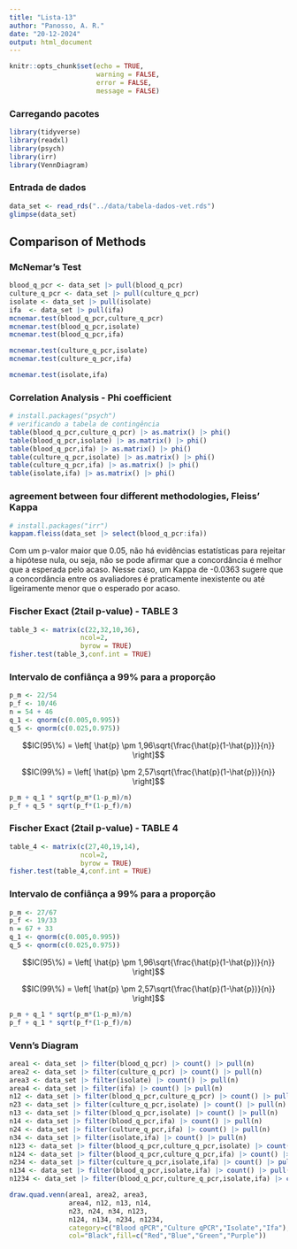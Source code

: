 ```yaml
---
title: "Lista-13"
author: "Panosso, A. R."
date: "20-12-2024"
output: html_document
---
```


```r
knitr::opts_chunk$set(echo = TRUE,
                      warning = FALSE,
                      error = FALSE, 
                      message = FALSE)
```

### Carregando pacotes
```r
library(tidyverse)
library(readxl)
library(psych)
library(irr)
library(VennDiagram)
```

### Entrada de dados

```r
data_set <- read_rds("../data/tabela-dados-vet.rds") 
glimpse(data_set)
```

## Comparison of Methods

### McNemar's Test

```r
blood_q_pcr <- data_set |> pull(blood_q_pcr)
culture_q_pcr <- data_set |> pull(culture_q_pcr)
isolate <- data_set |> pull(isolate)
ifa  <- data_set |> pull(ifa)         
mcnemar.test(blood_q_pcr,culture_q_pcr)
mcnemar.test(blood_q_pcr,isolate)
mcnemar.test(blood_q_pcr,ifa)

mcnemar.test(culture_q_pcr,isolate)
mcnemar.test(culture_q_pcr,ifa)

mcnemar.test(isolate,ifa)
```

### Correlation Analysis - Phi coefficient
```r
# install.packages("psych")
# verificando a tabela de contingência
table(blood_q_pcr,culture_q_pcr) |> as.matrix() |> phi()
table(blood_q_pcr,isolate) |> as.matrix() |> phi()
table(blood_q_pcr,ifa) |> as.matrix() |> phi()
table(culture_q_pcr,isolate) |> as.matrix() |> phi()
table(culture_q_pcr,ifa) |> as.matrix() |> phi()
table(isolate,ifa) |> as.matrix() |> phi()
```

### agreement between four different methodologies, Fleiss' Kappa

```r
# install.packages("irr")
kappam.fleiss(data_set |> select(blood_q_pcr:ifa))
```

Com um p-valor maior que 0.05, não há evidências estatísticas para rejeitar a hipótese nula, ou seja, não se pode afirmar que a concordância é melhor que a esperada pelo acaso. Nesse caso, um Kappa de -0.0363 sugere que a concordância entre os avaliadores é praticamente inexistente ou até ligeiramente menor que o esperado por acaso.


### Fischer Exact (2tail p-value) - TABLE 3

```r
table_3 <- matrix(c(22,32,10,36),
                  ncol=2,
                  byrow = TRUE)
fisher.test(table_3,conf.int = TRUE)
```

### Intervalo de confiânça a 99% para a proporção
```r
p_m <- 22/54
p_f <- 10/46
n = 54 + 46
q_1 <- qnorm(c(0.005,0.995))
q_5 <- qnorm(c(0.025,0.975))
```
$$IC(95\%) = \left[ \hat{p} \pm 1,96\sqrt{\frac{\hat{p}(1-\hat{p})}{n}}  \right]$$

$$IC(99\%) = \left[ \hat{p} \pm 2,57\sqrt{\frac{\hat{p}(1-\hat{p})}{n}}  \right]$$

```r
p_m + q_1 * sqrt(p_m*(1-p_m)/n)
p_f + q_5 * sqrt(p_f*(1-p_f)/n)
```

### Fischer Exact (2tail p-value) - TABLE 4

```r
table_4 <- matrix(c(27,40,19,14),
                  ncol=2,
                  byrow = TRUE)
fisher.test(table_4,conf.int = TRUE)
```

### Intervalo de confiânça a 99% para a proporção
```r
p_m <- 27/67
p_f <- 19/33
n = 67 + 33
q_1 <- qnorm(c(0.005,0.995))
q_5 <- qnorm(c(0.025,0.975))
```
$$IC(95\%) = \left[ \hat{p} \pm 1,96\sqrt{\frac{\hat{p}(1-\hat{p})}{n}}  \right]$$

$$IC(99\%) = \left[ \hat{p} \pm 2,57\sqrt{\frac{\hat{p}(1-\hat{p})}{n}}  \right]$$


```r
p_m + q_1 * sqrt(p_m*(1-p_m)/n)
p_f + q_1 * sqrt(p_f*(1-p_f)/n)
```

### Venn's Diagram

```r
area1 <- data_set |> filter(blood_q_pcr) |> count() |> pull(n)
area2 <- data_set |> filter(culture_q_pcr) |> count() |> pull(n)
area3 <- data_set |> filter(isolate) |> count() |> pull(n)
area4 <- data_set |> filter(ifa) |> count() |> pull(n)
n12 <- data_set |> filter(blood_q_pcr,culture_q_pcr) |> count() |> pull(n)
n23 <- data_set |> filter(culture_q_pcr,isolate) |> count() |> pull(n)
n13 <- data_set |> filter(blood_q_pcr,isolate) |> count() |> pull(n)
n14 <- data_set |> filter(blood_q_pcr,ifa) |> count() |> pull(n)
n24 <- data_set |> filter(culture_q_pcr,ifa) |> count() |> pull(n)
n34 <- data_set |> filter(isolate,ifa) |> count() |> pull(n)
n123 <- data_set |> filter(blood_q_pcr,culture_q_pcr,isolate) |> count() |> pull(n)
n124 <- data_set |> filter(blood_q_pcr,culture_q_pcr,ifa) |> count() |> pull(n)
n234 <- data_set |> filter(culture_q_pcr,isolate,ifa) |> count() |> pull(n)
n134 <- data_set |> filter(blood_q_pcr,isolate,ifa) |> count() |> pull(n)
n1234 <- data_set |> filter(blood_q_pcr,culture_q_pcr,isolate,ifa) |> count() |> pull(n)
```


```r
draw.quad.venn(area1, area2, area3,  
               area4, n12, n13, n14,  
               n23, n24, n34, n123,  
               n124, n134, n234, n1234,  
               category=c("Blood qPCR","Culture qPCR","Isolate","Ifa"), 
               col="Black",fill=c("Red","Blue","Green","Purple")) 

```







